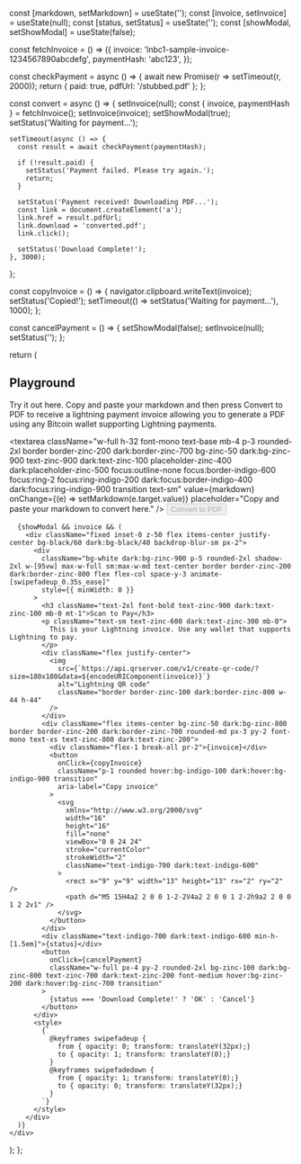   const [markdown, setMarkdown] = useState('');
  const [invoice, setInvoice] = useState(null);
  const [status, setStatus] = useState('');
  const [showModal, setShowModal] = useState(false);

  const fetchInvoice = () => ({
    invoice: 'lnbc1-sample-invoice-1234567890abcdefg',
    paymentHash: 'abc123',
  });

  const checkPayment = async () => {
    await new Promise(r => setTimeout(r, 2000));
    return { paid: true, pdfUrl: '/stubbed.pdf' };
  };



  const convert = async () => {
    setInvoice(null);
    const { invoice, paymentHash } = fetchInvoice();
    setInvoice(invoice);
    setShowModal(true);
    setStatus('Waiting for payment...');

    setTimeout(async () => {
      const result = await checkPayment(paymentHash);

      if (!result.paid) {
        setStatus('Payment failed. Please try again.');
        return;
      }

      setStatus('Payment received! Downloading PDF...');
      const link = document.createElement('a');
      link.href = result.pdfUrl;
      link.download = 'converted.pdf';
      link.click();

      setStatus('Download Complete!');
    }, 3000);
  };

  const copyInvoice = () => {
    navigator.clipboard.writeText(invoice);
    setStatus('Copied!');
    setTimeout(() => setStatus('Waiting for payment...'), 1000);
  };

  const cancelPayment = () => {
    setShowModal(false);
    setInvoice(null);
    setStatus('');
  };

  return (
    <div>
      <h2 className="text-2xl font-bold mb-2 text-zinc-900 dark:text-zinc-100">Playground</h2>
      <div className="border border-zinc-200 dark:border-zinc-800 rounded-2xl p-6 mt-6">
        <p className="text-sm text-zinc-600 dark:text-zinc-500 mt-0">
        Try it out here. Copy and paste your markdown and then press Convert to PDF to receive a lightning payment invoice allowing you to generate a PDF using any Bitcoin wallet supporting Lightning payments.
        </p>
        <textarea 
          className="w-full h-32 font-mono text-base mb-4 p-3 rounded-2xl border border-zinc-200 dark:border-zinc-700 bg-zinc-50 dark:bg-zinc-900 text-zinc-900 dark:text-zinc-100 placeholder-zinc-400 dark:placeholder-zinc-500 focus:outline-none focus:border-indigo-600 focus:ring-2 focus:ring-indigo-200 dark:focus:border-indigo-400 dark:focus:ring-indigo-900 transition text-sm"
          value={markdown}
          onChange={(e) => setMarkdown(e.target.value)}
          placeholder="Copy and paste your markdown to convert here."
        />
        <button
          onClick={convert}
          disabled={!markdown}
          className="px-6 py-3 rounded-2xl font-semibold transition w-full
            bg-indigo-600 dark:bg-indigo-700 text-white shadow-sm hover:bg-indigo-800 dark:hover:bg-indigo-400
            disabled:bg-zinc-200 dark:disabled:bg-zinc-800 disabled:text-zinc-400 dark:disabled:text-zinc-600
            disabled:opacity-50 disabled:shadow-none disabled:cursor-not-allowed"
        >
          Convert to PDF
        </button>
      </div>

      {showModal && invoice && (
        <div className="fixed inset-0 z-50 flex items-center justify-center bg-black/60 dark:bg-black/40 backdrop-blur-sm px-2">
          <div
            className="bg-white dark:bg-zinc-900 p-5 rounded-2xl shadow-2xl w-[95vw] max-w-full sm:max-w-md text-center border border-zinc-200 dark:border-zinc-800 flex flex-col space-y-3 animate-[swipefadeup_0.35s_ease]"
            style={{ minWidth: 0 }}
          >
            <h3 className="text-2xl font-bold text-zinc-900 dark:text-zinc-100 mb-0 mt-1">Scan to Pay</h3>
            <p className="text-sm text-zinc-600 dark:text-zinc-300 mb-0">
              This is your Lightning invoice. Use any wallet that supports Lightning to pay.
            </p>
            <div className="flex justify-center">
              <img
                src={`https://api.qrserver.com/v1/create-qr-code/?size=180x180&data=${encodeURIComponent(invoice)}`}
                alt="Lightning QR code"
                className="border border-zinc-100 dark:border-zinc-800 w-44 h-44"
              />
            </div>
            <div className="flex items-center bg-zinc-50 dark:bg-zinc-800 border border-zinc-200 dark:border-zinc-700 rounded-md px-3 py-2 font-mono text-xs text-zinc-800 dark:text-zinc-200">
              <div className="flex-1 break-all pr-2">{invoice}</div>
              <button
                onClick={copyInvoice}
                className="p-1 rounded hover:bg-indigo-100 dark:hover:bg-indigo-900 transition"
                aria-label="Copy invoice"
              >
                <svg
                  xmlns="http://www.w3.org/2000/svg"
                  width="16"
                  height="16"
                  fill="none"
                  viewBox="0 0 24 24"
                  stroke="currentColor"
                  strokeWidth="2"
                  className="text-indigo-700 dark:text-indigo-600"
                >
                  <rect x="9" y="9" width="13" height="13" rx="2" ry="2" />
                  <path d="M5 15H4a2 2 0 0 1-2-2V4a2 2 0 0 1 2-2h9a2 2 0 0 1 2 2v1" />
                </svg>
              </button>
            </div>
            <div className="text-indigo-700 dark:text-indigo-600 min-h-[1.5em]">{status}</div>
            <button
              onClick={cancelPayment}
              className="w-full px-4 py-2 rounded-2xl bg-zinc-100 dark:bg-zinc-800 text-zinc-700 dark:text-zinc-200 font-medium hover:bg-zinc-200 dark:hover:bg-zinc-700 transition"
            >
              {status === 'Download Complete!' ? 'OK' : 'Cancel'}
            </button>
          </div>
          <style>
            {`
              @keyframes swipefadeup {
                from { opacity: 0; transform: translateY(32px);}
                to { opacity: 1; transform: translateY(0);}
              }
              @keyframes swipefadedown {
                from { opacity: 1; transform: translateY(0);}
                to { opacity: 0; transform: translateY(32px);}
              }
            `}
          </style>
        </div>
      )}
    </div>
  );
};

<MarkdownToPDFPlayground />